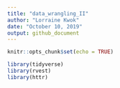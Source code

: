 ```yaml
---
title: "data_wrangling_II"
author: "Lorraine Kwok"
date: "October 10, 2019" 
output: github_document
---
```


```r
knitr::opts_chunk$set(echo = TRUE)

library(tidyverse)
library(rvest)
library(httr)
```

